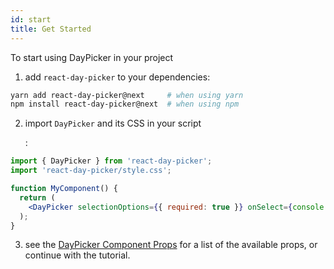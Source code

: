 ```yaml
---
id: start
title: Get Started
---
```


To start using DayPicker in your project

1. add `react-day-picker` to your dependencies:

```bash
yarn add react-day-picker@next     # when using yarn
npm install react-day-picker@next  # when using npm
```

2. import `DayPicker` and its CSS in your script

   :

```jsx showOutput open=no
import { DayPicker } from 'react-day-picker';
import 'react-day-picker/style.css';

function MyComponent() {
  return (
    <DayPicker selectionOptions={{ required: true }} onSelect={console.log} />
  );
}
```

3. see the [DayPicker Component Props](/api/interfaces/daypickerprops) for a list of the
   available props, or continue with the tutorial.
